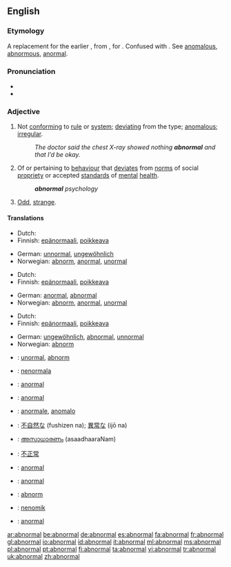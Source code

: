 ==English==

===Etymology===
A replacement for the earlier {{term|anormal}}, from {{F.}} {{term|anormal|lang=fr}}, {{LL.}} {{term|anormalus|lang=la}} for {{Gr.}} {{term|anomalus}}. Confused with {{L.}} {{term|abnormis}}. See [[anomalous]], [[abnormous]], [[anormal]].

===Pronunciation===
* {{audio|en-us-abnormal.ogg|Audio (US)}}
* {{rhymes|ɔː(r)məl}}
{{rfp}}

===Adjective===
{{en-adj}}

# Not [[conform]]ing to [[rule]] or [[system]]; [[deviating]] from the type; [[anomalous]]; [[irregular]].
#: ''The doctor said the chest X-ray showed nothing '''abnormal''' and that I’d be okay.''
# Of or pertaining to [[behaviour]] that [[deviate]]s from [[norm]]s of social [[propriety]] or accepted [[standard]]s of [[mental]] [[health]].
#: '''''abnormal''' psychology''
# {{informal}} [[Odd]], [[strange]].

====Translations====
{{trans-top|not conforming to rule or system}}
*Dutch: {{t|nl|abnormaal}}
*Finnish: [[epänormaali]], [[poikkeava]]
{{trans-mid}}
*German: [[unnormal]], [[ungewöhnlich]]
*Norwegian: [[abnorm]], [[anormal]], [[unormal]]
{{trans-bottom}}

{{trans-top|of or pertaining to behaviour that deviates from norms}}
*Dutch: {{t|nl|abnormaal}}
*Finnish: [[epänormaali]], [[poikkeava]]
{{trans-mid}}
*German: [[anormal]], [[abnormal]]
*Norwegian: [[abnorm]], [[anormal]], [[unormal]]
{{trans-bottom}}

{{trans-top|odd, strange}}
*Dutch: {{t|nl|abnormaal}}
*Finnish: [[epänormaali]], [[poikkeava]]
{{trans-mid}}
*German: [[ungewöhnlich]], [[abnormal]], [[unnormal]]
*Norwegian: [[abnorm]]
{{trans-bottom}}

{{checktrans-top}}
*{{ttbc|Danish}}: [[unormal]], [[abnorm]]
*{{ttbc|Esperanto}}: [[nenormala]]
*{{ttbc|French}}: [[anormal]]
*{{ttbc|Interlingua}}: [[anormal]]
*{{ttbc|Italian}}: [[anormale]], [[anomalo]]
{{checktrans-mid}}
*{{ttbc|Japanese}}: [[不自然な]] (fushizen na); [[異常な]] (ijō na)
*{{ttbc|Malayalam}}: [[അസാധാരണം]] (asaadhaaraNam)
*{{ttbc|Mandarin Chinese}}: [[不正常]]
*{{ttbc|Portuguese}}: [[anormal]]
*{{ttbc|Spanish}}: [[anormal]]
*{{ttbc|Swedish}}: [[abnorm]]
*{{ttbc|Volapük}}: [[nenomik]]
*{{ttbc|Turkish}}: [[anormal]]
{{checktrans-bottom}}

[[ar:abnormal]]
[[be:abnormal]]
[[de:abnormal]]
[[es:abnormal]]
[[fa:abnormal]]
[[fr:abnormal]]
[[gl:abnormal]]
[[io:abnormal]]
[[id:abnormal]]
[[it:abnormal]]
[[ml:abnormal]]
[[ms:abnormal]]
[[pl:abnormal]]
[[pt:abnormal]]
[[fi:abnormal]]
[[ta:abnormal]]
[[vi:abnormal]]
[[tr:abnormal]]
[[uk:abnormal]]
[[zh:abnormal]]